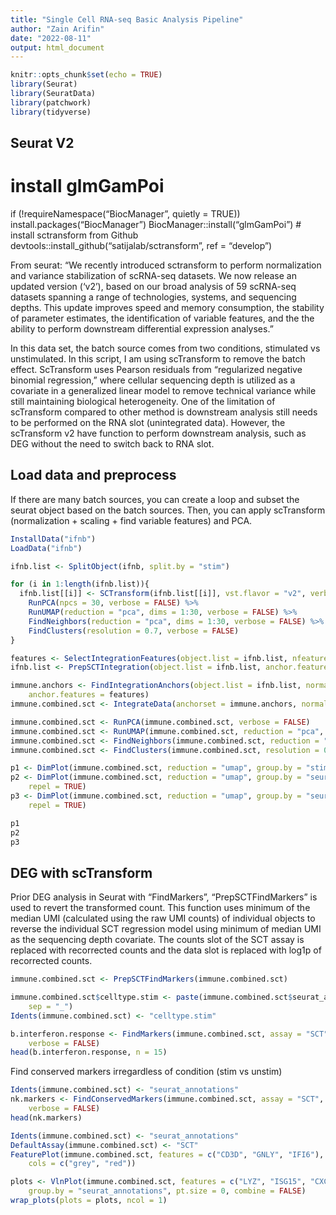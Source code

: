 ---
title: "Single Cell RNA-seq Basic Analysis Pipeline"
author: "Zain Arifin"
date: "2022-08-11"
output: html_document
---

```{r setup, include=FALSE}
knitr::opts_chunk$set(echo = TRUE)
library(Seurat)
library(SeuratData)
library(patchwork)
library(tidyverse)
```



## Seurat V2

# install glmGamPoi#

if (!requireNamespace("BiocManager", quietly = TRUE)) install.packages("BiocManager")
BiocManager::install("glmGamPoi")
# install sctransform from Github
devtools::install_github("satijalab/sctransform", ref = "develop")

From seurat:
"We recently introduced sctransform to perform normalization and variance stabilization of scRNA-seq datasets. We now release an updated version (‘v2’), based on our broad analysis of 59 scRNA-seq datasets spanning a range of technologies, systems, and sequencing depths. This update improves speed and memory consumption, the stability of parameter estimates, the identification of variable features, and the the ability to perform downstream differential expression analyses."

In this data set, the batch source comes from two conditions, stimulated vs unstimulated. In this script, I am using scTransform to remove the batch effect. ScTransform uses Pearson residuals from “regularized negative binomial regression,” where cellular sequencing depth is utilized as a covariate in a generalized linear model to remove technical variance while still maintaining biological heterogeneity. One of the limitation of scTransform compared to other method is downstream analysis still needs to be performed on the RNA slot (unintegrated data). However, the scTransform v2 have function to perform downstream analysis, such as DEG without the need to switch back to RNA slot.


## Load data and preprocess

If there are many batch sources, you can create a loop and subset the seurat object based on the batch sources. Then, you can apply scTransform (normalization + scaling + find variable features) and PCA.

```{r load-data}
InstallData("ifnb")
LoadData("ifnb")

ifnb.list <- SplitObject(ifnb, split.by = "stim")

for (i in 1:length(ifnb.list)){
  ifnb.list[[i]] <- SCTransform(ifnb.list[[i]], vst.flavor = "v2", verbose = FALSE) %>%
    RunPCA(npcs = 30, verbose = FALSE) %>%
    RunUMAP(reduction = "pca", dims = 1:30, verbose = FALSE) %>%
    FindNeighbors(reduction = "pca", dims = 1:30, verbose = FALSE) %>%
    FindClusters(resolution = 0.7, verbose = FALSE)
}
```

```{r integration-SCT}
features <- SelectIntegrationFeatures(object.list = ifnb.list, nfeatures = 3000)
ifnb.list <- PrepSCTIntegration(object.list = ifnb.list, anchor.features = features)

immune.anchors <- FindIntegrationAnchors(object.list = ifnb.list, normalization.method = "SCT",
    anchor.features = features)
immune.combined.sct <- IntegrateData(anchorset = immune.anchors, normalization.method = "SCT")
```

```{r preprocess-integrated}
immune.combined.sct <- RunPCA(immune.combined.sct, verbose = FALSE)
immune.combined.sct <- RunUMAP(immune.combined.sct, reduction = "pca", dims = 1:30, verbose = FALSE)
immune.combined.sct <- FindNeighbors(immune.combined.sct, reduction = "pca", dims = 1:30)
immune.combined.sct <- FindClusters(immune.combined.sct, resolution = 0.3)
```


```{r viz}
p1 <- DimPlot(immune.combined.sct, reduction = "umap", group.by = "stim")
p2 <- DimPlot(immune.combined.sct, reduction = "umap", group.by = "seurat_clusters", label = TRUE,
    repel = TRUE)
p3 <- DimPlot(immune.combined.sct, reduction = "umap", group.by = "seurat_annotations", label = TRUE,
    repel = TRUE)

p1
p2
p3
```

## DEG with scTransform

Prior DEG analysis in Seurat with "FindMarkers", "PrepSCTFindMarkers" is used to revert the transformed count. This function uses minimum of the median UMI (calculated using the raw UMI counts) of individual objects to reverse the individual SCT regression model using minimum of median UMI as the sequencing depth covariate. The counts slot of the SCT assay is replaced with recorrected counts and the data slot is replaced with log1p of recorrected counts.

```{r DE}
immune.combined.sct <- PrepSCTFindMarkers(immune.combined.sct)

immune.combined.sct$celltype.stim <- paste(immune.combined.sct$seurat_annotations, immune.combined.sct$stim,
    sep = "_")
Idents(immune.combined.sct) <- "celltype.stim"

b.interferon.response <- FindMarkers(immune.combined.sct, assay = "SCT", ident.1 = "B_STIM", ident.2 = "B_CTRL",
    verbose = FALSE)
head(b.interferon.response, n = 15)
```


Find conserved markers irregardless of condition (stim vs unstim)

```{r}
Idents(immune.combined.sct) <- "seurat_annotations"
nk.markers <- FindConservedMarkers(immune.combined.sct, assay = "SCT", ident.1 = "NK", grouping.var = "stim",
    verbose = FALSE)
head(nk.markers)
```

```{r Genes-viz}
Idents(immune.combined.sct) <- "seurat_annotations"
DefaultAssay(immune.combined.sct) <- "SCT"
FeaturePlot(immune.combined.sct, features = c("CD3D", "GNLY", "IFI6"), split.by = "stim", max.cutoff = 3,
    cols = c("grey", "red"))

plots <- VlnPlot(immune.combined.sct, features = c("LYZ", "ISG15", "CXCL10"), split.by = "stim",
    group.by = "seurat_annotations", pt.size = 0, combine = FALSE)
wrap_plots(plots = plots, ncol = 1)
```

